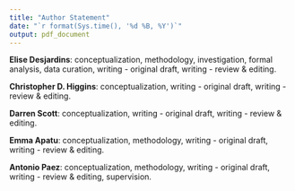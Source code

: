 ```yaml
---
title: "Author Statement"
date: "`r format(Sys.time(), '%d %B, %Y')`"
output: pdf_document
---
```


**Elise Desjardins**: conceptualization, methodology, investigation, formal analysis, data curation, writing - original draft, writing - review & editing. 

**Christopher D. Higgins**: conceptualization, writing - original draft, writing - review & editing. 

**Darren Scott**: conceptualization, writing - original draft, writing - review & editing. 

**Emma Apatu**: conceptualization, methodology, writing - original draft, writing - review & editing. 

**Antonio Paez**: conceptualization, methodology, writing - original draft, writing - review & editing, supervision.